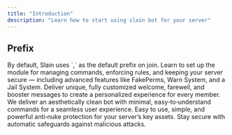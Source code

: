 ```yaml
---
title: "Introduction"
description: "Learn how to start using slain bot for your server"
---
```


## Prefix

<Info>
  By default, Slain uses `,` as the default prefix on join.
</Info>

<Columns cols={2}>
  <Card title="Moderation" icon="hammer" href="/development">
    Learn to set up the module for managing commands, enforcing rules, and keeping your server secure — including advanced features like FakePerms, Warn System, and a Jail System.
  </Card>
  <Card title="Configuration" icon="gear" href="/essentials/settings">
    Deliver unique, fully customized welcome, farewell, and booster messages to create a personalized experience for every member.
  </Card>
  <Card title="Clean UI" icon="brush" href="/essentials/navigation">
    We deliver an aesthetically clean bot with minimal, easy‑to‑understand commands for a seamless user experience.
  </Card>
  <Card title="Antinuke" icon="shield" href="/api-reference/introduction">
    Easy to use, simple, and powerful anti‑nuke protection for your server’s key assets. Stay secure with automatic safeguards against malicious attacks.
  </Card>
</Columns>